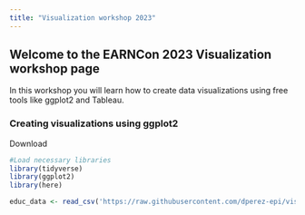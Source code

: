 ```yaml
---
title: "Visualization workshop 2023"
---
```


## Welcome to the EARNCon 2023 Visualization workshop page

In this workshop you will learn how to create data visualizations using free tools like ggplot2 and Tableau.

### Creating visualizations using ggplot2

Download

```r
#Load necessary libraries
library(tidyverse)
library(ggplot2)
library(here)
```

```r

educ_data <- read_csv('https://raw.githubusercontent.com/dperez-epi/visualization_workshop/master/output/educ_attainment_regional.csv')

```
